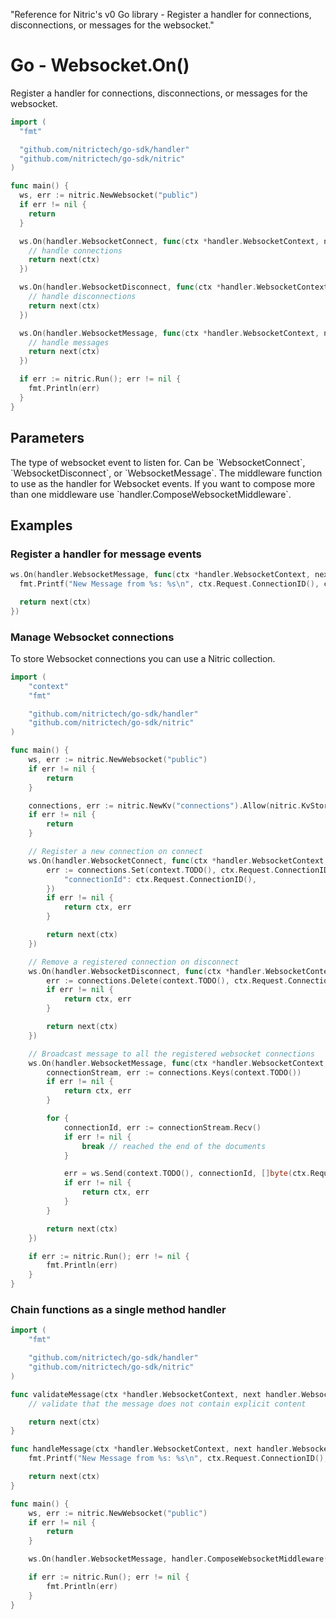   "Reference for Nitric's v0 Go library - Register a handler for connections, disconnections, or messages for the websocket."

# Go - Websocket.On()

Register a handler for connections, disconnections, or messages for the websocket.

```go
import (
  "fmt"

  "github.com/nitrictech/go-sdk/handler"
  "github.com/nitrictech/go-sdk/nitric"
)

func main() {
  ws, err := nitric.NewWebsocket("public")
  if err != nil {
    return
  }

  ws.On(handler.WebsocketConnect, func(ctx *handler.WebsocketContext, next handler.WebsocketHandler) (*handler.WebsocketContext, error) {
    // handle connections
    return next(ctx)
  })

  ws.On(handler.WebsocketDisconnect, func(ctx *handler.WebsocketContext, next handler.WebsocketHandler) (*handler.WebsocketContext, error) {
    // handle disconnections
    return next(ctx)
  })

  ws.On(handler.WebsocketMessage, func(ctx *handler.WebsocketContext, next handler.WebsocketHandler) (*handler.WebsocketContext, error) {
    // handle messages
    return next(ctx)
  })

  if err := nitric.Run(); err != nil {
    fmt.Println(err)
  }
}
```

## Parameters

<Properties>
  <Property name="eventType" required type="WebsocketEventType">
    The type of websocket event to listen for. Can be `WebsocketConnect`,
    `WebsocketDisconnect`, or `WebsocketMessage`.
  </Property>
  <Property name="middleware" required type="WebsocketMiddleware">
    The middleware function to use as the handler for Websocket events. If you
    want to compose more than one middleware use
    `handler.ComposeWebsocketMiddleware`.
  </Property>
</Properties>

## Examples

### Register a handler for message events

```go
ws.On(handler.WebsocketMessage, func(ctx *handler.WebsocketContext, next handler.WebsocketHandler) (*handler.WebsocketContext, error) {
  fmt.Printf("New Message from %s: %s\n", ctx.Request.ConnectionID(), ctx.Request.Message())

  return next(ctx)
})
```

### Manage Websocket connections

To store Websocket connections you can use a Nitric collection.

```go
import (
	"context"
	"fmt"

	"github.com/nitrictech/go-sdk/handler"
	"github.com/nitrictech/go-sdk/nitric"
)

func main() {
	ws, err := nitric.NewWebsocket("public")
	if err != nil {
		return
	}

	connections, err := nitric.NewKv("connections").Allow(nitric.KvStoreGet, nitric.KvStoreSet, nitric.KvStoreDelete)
	if err != nil {
		return
	}

	// Register a new connection on connect
	ws.On(handler.WebsocketConnect, func(ctx *handler.WebsocketContext, next handler.WebsocketHandler) (*handler.WebsocketContext, error) {
		err := connections.Set(context.TODO(), ctx.Request.ConnectionID(), map[string]interface{}{
			"connectionId": ctx.Request.ConnectionID(),
		})
		if err != nil {
			return ctx, err
		}

		return next(ctx)
	})

	// Remove a registered connection on disconnect
	ws.On(handler.WebsocketDisconnect, func(ctx *handler.WebsocketContext, next handler.WebsocketHandler) (*handler.WebsocketContext, error) {
		err := connections.Delete(context.TODO(), ctx.Request.ConnectionID())
		if err != nil {
			return ctx, err
		}

		return next(ctx)
	})

	// Broadcast message to all the registered websocket connections
	ws.On(handler.WebsocketMessage, func(ctx *handler.WebsocketContext, next handler.WebsocketHandler) (*handler.WebsocketContext, error) {
		connectionStream, err := connections.Keys(context.TODO())
		if err != nil {
			return ctx, err
		}

		for {
			connectionId, err := connectionStream.Recv()
			if err != nil {
				break // reached the end of the documents
			}

			err = ws.Send(context.TODO(), connectionId, []byte(ctx.Request.Message()))
			if err != nil {
				return ctx, err
			}
		}

		return next(ctx)
	})

	if err := nitric.Run(); err != nil {
		fmt.Println(err)
	}
}
```

### Chain functions as a single method handler

```go
import (
	"fmt"

	"github.com/nitrictech/go-sdk/handler"
	"github.com/nitrictech/go-sdk/nitric"
)

func validateMessage(ctx *handler.WebsocketContext, next handler.WebsocketHandler) (*handler.WebsocketContext, error) {
	// validate that the message does not contain explicit content

	return next(ctx)
}

func handleMessage(ctx *handler.WebsocketContext, next handler.WebsocketHandler) (*handler.WebsocketContext, error) {
	fmt.Printf("New Message from %s: %s\n", ctx.Request.ConnectionID(), ctx.Request.Message())

	return next(ctx)
}

func main() {
	ws, err := nitric.NewWebsocket("public")
	if err != nil {
		return
	}

	ws.On(handler.WebsocketMessage, handler.ComposeWebsocketMiddleware(validateMessage, handleMessage))

	if err := nitric.Run(); err != nil {
		fmt.Println(err)
	}
}
```

